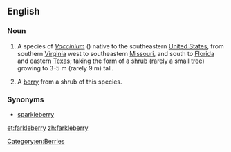 ==English==
===Noun===
{{wikipedia}}
{{en-noun|farkleberries|-}}
# {{context|uncountable|lang=en}} A species of ''[[Vaccinium]]'' ({{taxlink|Vaccinium arboreum|species}}) native to the southeastern [[United States]], from southern [[Virginia]] west to southeastern [[Missouri]], and south to [[Florida]] and eastern [[Texas]]; taking the form of a [[shrub]] (rarely a small [[tree]]) growing to 3-5 m (rarely 9 m) tall.
# {{context|countable|lang=en}} A [[berry]] from a shrub of this species.

===Synonyms===
*[[sparkleberry]]

[[Category:en:Berries]]

[[et:farkleberry]]
[[zh:farkleberry]]